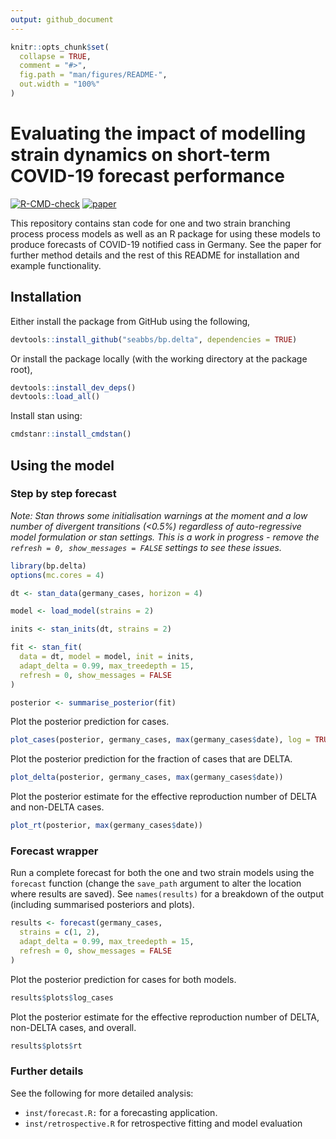 ```yaml
---
output: github_document
---
```


<!-- README.md is generated from README.Rmd. Please edit that file -->

```r
knitr::opts_chunk$set(
  collapse = TRUE,
  comment = "#>",
  fig.path = "man/figures/README-",
  out.width = "100%"
)
```

# Evaluating the impact of modelling strain dynamics on short-term COVID-19 forecast performance

[![R-CMD-check](https://github.com/epiforecasts/bp.delta/workflows/R-CMD-check/badge.svg)](https://github.com/epiforecasts/bp.delta/actions/workflows/R-CMD-check.yaml) [![paper](https://github.com/epiforecasts/bp.delta/workflows/paper/badge.svg)](https://github.com/epiforecasts/bp.delta/actions/workflows/paper.yaml)

This repository contains stan code for one and two strain branching process process models as well as an R package for using these models to produce forecasts of COVID-19 notified cass in Germany. See the paper for further method details and the rest of this README for installation and example functionality.

## Installation

Either install the package from GitHub using the following, 

```r
devtools::install_github("seabbs/bp.delta", dependencies = TRUE)
```

Or install the package locally (with the working directory at the package root),

```r
devtools::install_dev_deps()
devtools::load_all()
```

Install stan using:

```r
cmdstanr::install_cmdstan()
```

## Using the model

### Step by step forecast

*Note: Stan throws some initialisation warnings at the moment and a low number of divergent transitions (<0.5%) regardless of auto-regressive model formulation or stan settings. This is a work in progress - remove the `refresh = 0, show_messages = FALSE ` settings to see these issues.*

```r
library(bp.delta)
options(mc.cores = 4)

dt <- stan_data(germany_cases, horizon = 4)

model <- load_model(strains = 2)

inits <- stan_inits(dt, strains = 2)

fit <- stan_fit(
  data = dt, model = model, init = inits,
  adapt_delta = 0.99, max_treedepth = 15,
  refresh = 0, show_messages = FALSE
)

posterior <- summarise_posterior(fit)
```

Plot the posterior prediction for cases.

```r
plot_cases(posterior, germany_cases, max(germany_cases$date), log = TRUE)
```

Plot the posterior prediction for the fraction of cases that are DELTA.

```r
plot_delta(posterior, germany_cases, max(germany_cases$date))
```

Plot the posterior estimate for the effective reproduction number of DELTA and non-DELTA cases.

```r
plot_rt(posterior, max(germany_cases$date))
```

### Forecast wrapper

Run a complete forecast for both the one and two strain models using the `forecast` function (change the `save_path` argument to alter the location where results are saved). See `names(results)` for a breakdown of the output (including summarised posteriors and plots).

```r
results <- forecast(germany_cases,
  strains = c(1, 2),
  adapt_delta = 0.99, max_treedepth = 15,
  refresh = 0, show_messages = FALSE
)
```

Plot the posterior prediction for cases for both models.

```r
results$plots$log_cases
```

Plot the posterior estimate for the effective reproduction number of DELTA, non-DELTA cases, and overall.

```r
results$plots$rt
```

### Further details

See the following for more detailed analysis:

- `inst/forecast.R:` for a forecasting application.
- `inst/retrospective.R` for retrospective fitting and model evaluation
